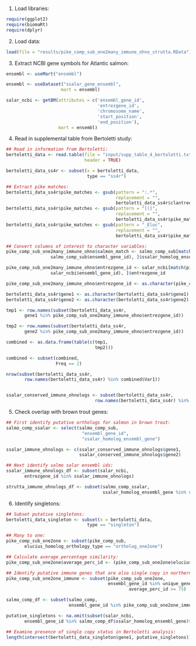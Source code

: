 


1. Load libraries:

```r
require(ggplot2)
require(biomaRt)
require(dplyr)
```

2. Load data:

```r
load(file = "results/pike_comp_sub_one2many_immune_ohno_strutta.RData")
```

3. Extract NCBI gene symbols for Atlantic salmon:

```r
ensembl <- useMart("ensembl")

ensembl <- useDataset("ssalar_gene_ensembl",
                     mart = ensembl)

salar_ncbi <- getBM(attributes = c('ensembl_gene_id',
                                   'entrezgene_id',
                                   'chromosome_name',
                                   'start_position',
                                   'end_position'),
                    mart = ensembl)
```

4. Read in supplemental table from Bertoletti study:

```r
## Read in information from Bertoletti:
bertoletti_data <- read.table(file = "input/supp_table_4_bertolotti.txt",
                              header = TRUE)

bertoletti_data_ss4r <- subset(x = bertoletti_data,
                               type == "ss4r")

## Extract pike matches:
bertoletti_data_ss4r$pike_matches <- gsub(pattern = ":.*",
                                          replacement = "",
                                          bertoletti_data_ss4r$clantree)
bertoletti_data_ss4r$pike_matches <- gsub(pattern = "[(]",
                                          replacement = "",
                                          bertoletti_data_ss4r$pike_matches)
bertoletti_data_ss4r$pike_matches <- gsub(pattern = "_Eluc",
                                          replacement = "",
                                          bertoletti_data_ss4r$pike_matches)

## Convert columns of interest to character variables:
pike_comp_sub_one2many_immune_ohno$salmon_match <- salmo_comp_sub[match(pike_comp_sub_one2many_immune_ohno$ensembl_gene_id,
                 salmo_comp_sub$ensembl_gene_id), ]$ssalar_homolog_ensembl_gene

pike_comp_sub_one2many_immune_ohno$entrezgene_id <- salar_ncbi[match(pike_comp_sub_one2many_immune_ohno$salmon_match,
                 salar_ncbi$ensembl_gene_id), ]$entrezgene_id

pike_comp_sub_one2many_immune_ohno$entrezgene_id <- as.character(pike_comp_sub_one2many_immune_ohno$entrezgene_id)

bertoletti_data_ss4r$gene1 <- as.character(bertoletti_data_ss4r$gene1)
bertoletti_data_ss4r$gene2 <- as.character(bertoletti_data_ss4r$gene2)

tmp1 <- row.names(subset(bertoletti_data_ss4r,
       gene1 %in% pike_comp_sub_one2many_immune_ohno$entrezgene_id))

tmp2 <- row.names(subset(bertoletti_data_ss4r,
       gene2 %in% pike_comp_sub_one2many_immune_ohno$entrezgene_id))

combined <- as.data.frame(table(c(tmp1,
                                  tmp2)))

combined <- subset(combined,
                   Freq == 2)

nrow(subset(bertoletti_data_ss4r,
       row.names(bertoletti_data_ss4r) %in% combined$Var1))


ssalar_conserved_immune_ohnologs <- subset(bertoletti_data_ss4r,
                                  row.names(bertoletti_data_ss4r) %in% combined$Var1)
```

5. Check overlap with brown trout genes:

```r
## First identify putative orthologs for salmon in brown trout:
salmo_comp_ssalar <- select(salmo_comp_sub,
                             "ensembl_gene_id",
                             "ssalar_homolog_ensembl_gene")

ssalar_immune_ohnologs <- c(ssalar_conserved_immune_ohnologs$gene1,
                            ssalar_conserved_immune_ohnologs$gene2)

## Next identify salmo salar ensembl ids:
ssalar_immune_ohnologs_df <- subset(salar_ncbi,
       entrezgene_id %in% ssalar_immune_ohnologs)

strutta_immune_ohnologs_df <- subset(salmo_comp_ssalar,
                                     ssalar_homolog_ensembl_gene %in% ssalar_immune_ohnologs_df$ensembl_gene_id)$ensembl_gene_id
```

6. Identify singletons:

```r
## Subset putative singletons:
bertoletti_data_singleton <- subset(x = bertoletti_data,
                               type == "singleton")

## Many to one:
pike_comp_sub_one2one <- subset(pike_comp_sub,
       elucius_homolog_orthology_type == "ortholog_one2one")

## Calculate average percentage similarity:     
pike_comp_sub_one2one$average_perc_id <- (pike_comp_sub_one2one$elucius_homolog_perc_id + pike_comp_sub_one2one$elucius_homolog_perc_id_r1) / 2

## Identify putative immune genes that are also single copy in northern pike:
pike_comp_sub_one2one_immune <- subset(pike_comp_sub_one2one,
                                       ensembl_gene_id %in% unique_gene_list &
                                               average_perc_id >= 75)

salmo_comp_df <- subset(salmo_comp,
                        ensembl_gene_id %in% pike_comp_sub_one2one_immune$ensembl_gene_id)

putative_singletons <- na.omit(subset(salar_ncbi,
       ensembl_gene_id %in% salmo_comp_df$ssalar_homolog_ensembl_gene)$entrezgene_id)

## Examine presence of single copy status in Bertoletti analysis:
length(intersect(bertoletti_data_singleton$gene1, putative_singletons))
```

